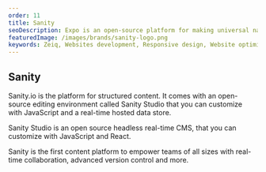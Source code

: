 ```yaml
---
order: 11
title: Sanity
seoDescription: Expo is an open-source platform for making universal native apps for Android, iOS, and the web with JavaScript and React.
featuredImage: /images/brands/sanity-logo.png
keywords: Zeiq, Websites development, Responsive design, Website optimization, E-commerce development, Content management systems (CMS), Website security, Search engine optimization (SEO), JavaScript frameworks , React, Nextjs, Cloud hosting (e.g. AWS, Azure, Google Cloud)
---
```


## Sanity

Sanity.io is the platform for structured content. It comes with an open-source editing environment called Sanity Studio that you can customize with JavaScript and a real-time hosted data store.

Sanity Studio is an open source headless real-time CMS, that you can customize with JavaScript and React.

Sanity is the first content platform to empower teams of all sizes with real-time collaboration, advanced version control and more.
